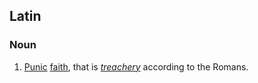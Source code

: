 ==Latin==

===Noun===
{{head|la|noun|head=[[fidēs]] [[Pūnica]]}}

# {{label|la|idiomatic}} [[Punic]] [[faith]], that is ''[[treachery]]'' according to the Romans.